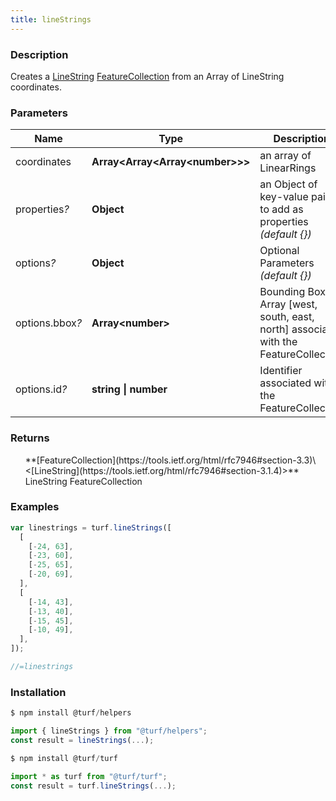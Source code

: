 ```yaml
---
title: lineStrings
---
```


    
### Description

Creates a [LineString](https://tools.ietf.org/html/rfc7946#section-3.1.4) [FeatureCollection](https://tools.ietf.org/html/rfc7946#section-3.3) from an Array of LineString coordinates.

### Parameters

| Name                 | Type                               | Description                                                                         |
| -------------------- | ---------------------------------- | ----------------------------------------------------------------------------------- |
| coordinates          | **Array\<Array\<Array\<number>>>** | an array of LinearRings                                                             |
| properties<i>?</i>   | **Object**                         | an Object of key-value pairs to add as properties _(default \{})_                   |
| options<i>?</i>      | **Object**                         | Optional Parameters _(default \{})_                                                 |
| options.bbox<i>?</i> | **Array\<number>**                 | Bounding Box Array [west, south, east, north] associated with the FeatureCollection |
| options.id<i>?</i>   | **string \| number**               | Identifier associated with the FeatureCollection                                    |

### Returns

<ul>
  **[FeatureCollection](https://tools.ietf.org/html/rfc7946#section-3.3)\<[LineString](https://tools.ietf.org/html/rfc7946#section-3.1.4)>** LineString FeatureCollection

</ul>

### Examples

```javascript
var linestrings = turf.lineStrings([
  [
    [-24, 63],
    [-23, 60],
    [-25, 65],
    [-20, 69],
  ],
  [
    [-14, 43],
    [-13, 40],
    [-15, 45],
    [-10, 49],
  ],
]);

//=linestrings
```

### Installation

```javascript
$ npm install @turf/helpers

import { lineStrings } from "@turf/helpers";
const result = lineStrings(...);
```

```javascript
$ npm install @turf/turf

import * as turf from "@turf/turf";
const result = turf.lineStrings(...);
```
